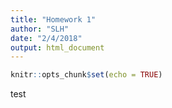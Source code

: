 ```yaml
---
title: "Homework 1"
author: "SLH"
date: "2/4/2018"
output: html_document
---
```


```r
knitr::opts_chunk$set(echo = TRUE)
```

test